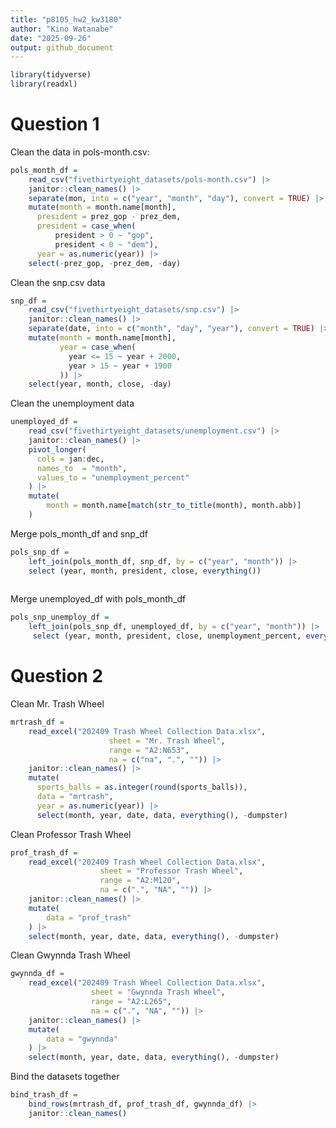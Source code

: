 ```yaml
---
title: "p8105_hw2_kw3180"
author: "Kino Watanabe"
date: "2025-09-26"
output: github_document
---
```


```r
library(tidyverse)
library(readxl)
```
# Question 1

Clean the data in pols-month.csv:

```r
pols_month_df = 
    read_csv("fivethirtyeight_datasets/pols-month.csv") |> 
    janitor::clean_names() |> 
    separate(mon, into = c("year", "month", "day"), convert = TRUE) |> 
    mutate(month = month.name[month],
      president = prez_gop - prez_dem,
      president = case_when(
          president > 0 ~ "gop",
          president < 0 ~ "dem"),
      year = as.numeric(year)) |> 
    select(-prez_gop, -prez_dem, -day)
```

Clean the snp.csv data
```r
snp_df = 
    read_csv("fivethirtyeight_datasets/snp.csv") |> 
    janitor::clean_names() |> 
    separate(date, into = c("month", "day", "year"), convert = TRUE) |> 
    mutate(month = month.name[month],
           year = case_when(
             year <= 15 ~ year + 2000,
             year > 15 ~ year + 1900
           )) |> 
    select(year, month, close, -day)
```

Clean the unemployment data

```r
unemployed_df = 
    read_csv("fivethirtyeight_datasets/unemployment.csv") |> 
    janitor::clean_names() |> 
    pivot_longer(
      cols = jan:dec,
      names_to  = "month",
      values_to = "unemployment_percent"
    ) |> 
    mutate(
        month = month.name[match(str_to_title(month), month.abb)]
    )
```

Merge pols_month_df and snp_df

```r
pols_snp_df = 
    left_join(pols_month_df, snp_df, by = c("year", "month")) |> 
    select (year, month, president, close, everything())
    
```
Merge unemployed_df with pols_month_df

```r
pols_snp_unemploy_df = 
    left_join(pols_snp_df, unemployed_df, by = c("year", "month")) |> 
     select (year, month, president, close, unemployment_percent, everything())
```


# Question 2 

Clean Mr. Trash Wheel
```r
mrtrash_df = 
    read_excel("202409 Trash Wheel Collection Data.xlsx", 
                      sheet = "Mr. Trash Wheel",
                      range = "A2:N653",
                      na = c("na", ".", "")) |> 
    janitor::clean_names() |> 
    mutate(
      sports_balls = as.integer(round(sports_balls)),
      data = "mrtrash",
      year = as.numeric(year)) |> 
      select(month, year, date, data, everything(), -dumpster)
```

Clean Professor Trash Wheel
```r
prof_trash_df =
    read_excel("202409 Trash Wheel Collection Data.xlsx",
                    sheet = "Professor Trash Wheel",
                    range = "A2:M120",
                    na = c(".", "NA", "")) |> 
    janitor::clean_names() |> 
    mutate(
        data = "prof_trash"
    ) |> 
    select(month, year, date, data, everything(), -dumpster)
```

Clean Gwynnda Trash Wheel
```r
gwynnda_df = 
    read_excel("202409 Trash Wheel Collection Data.xlsx",
                  sheet = "Gwynnda Trash Wheel",
                  range = "A2:L265",
                  na = c(".", "NA", "")) |> 
    janitor::clean_names() |> 
    mutate(
        data = "gwynnda"
    ) |> 
    select(month, year, date, data, everything(), -dumpster)
```

Bind the datasets together

```r
bind_trash_df = 
    bind_rows(mrtrash_df, prof_trash_df, gwynnda_df) |> 
    janitor::clean_names()
```


